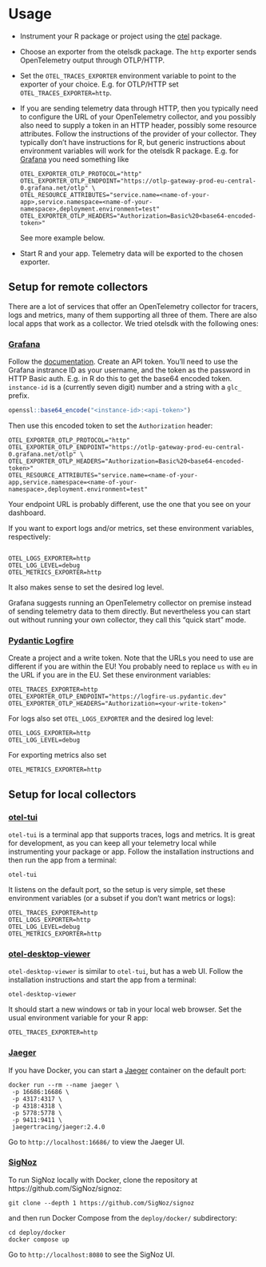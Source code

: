 # Usage

* Instrument your R package or project using the
  [otel](https://github.com/r-lib/otel) package.
* Choose an exporter from the otelsdk package. The `http` exporter sends
  OpenTelemetry output through OTLP/HTTP.
* Set the `OTEL_TRACES_EXPORTER` environment variable to point to the
  exporter of your choice. E.g. for OTLP/HTTP set `OTEL_TRACES_EXPORTER=http`.
* If you are sending telemetry data through HTTP, then you typically need
  to configure the URL of your OpenTelemetry collector, and you possibly
  also need to supply a token in an HTTP header, possibly some resource
  attributes. Follow the instructions of the provider of your collector.
  They typically don't have instructions for R, but generic instructions
  about environment variables will work for the otelsdk R package. E.g. for
  [Grafana](https://grafana.com/) you need something like
  ```
  OTEL_EXPORTER_OTLP_PROTOCOL="http"
  OTEL_EXPORTER_OTLP_ENDPOINT="https://otlp-gateway-prod-eu-central-0.grafana.net/otlp" \
  OTEL_RESOURCE_ATTRIBUTES="service.name=<name-of-your-app>,service.namespace=<name-of-your-namespace>,deployment.environment=test"
  OTEL_EXPORTER_OTLP_HEADERS="Authorization=Basic%20<base64-encoded-token>"
  ```
  See more example below.
* Start R and your app. Telemetry data will be exported to the chosen exporter.

## Setup for remote collectors

There are a lot of services that offer an OpenTelemetry collector for
tracers, logs and metrics, many of them supporting all three of them.
There are also local apps that work as a collector. We tried otelsdk with
the following ones:

### [Grafana](https://grafana.com/)

Follow the [documentation](
  https://grafana.com/docs/grafana-cloud/send-data/otlp/send-data-otlp/#manual-opentelemetry-setup-for-advanced-users
).
Create an API token. You'll need to use the Grafana instrance ID as your
username, and the token as the password in HTTP Basic auth. E.g. in R do
this to get the base64 encoded token. `instance-id` is a (currently seven
digit) number and a string with a `glc_` prefix.
```r
openssl::base64_encode("<instance-id>:<api-token>")
```
Then use this encoded token to set the `Authorization` header:
```
OTEL_EXPORTER_OTLP_PROTOCOL="http"
OTEL_EXPORTER_OTLP_ENDPOINT="https://otlp-gateway-prod-eu-central-0.grafana.net/otlp" \
OTEL_EXPORTER_OTLP_HEADERS="Authorization=Basic%20<base64-encoded-token>"
OTEL_RESOURCE_ATTRIBUTES="service.name=<name-of-your-app,service.namespace=<name-of-your-namespace>,deployment.environment=test"
```

Your endpoint URL is probably different, use the one that you see on your
dashboard.

If you want to export logs and/or metrics, set these environment variables,
respectively:
```

OTEL_LOGS_EXPORTER=http
OTEL_LOG_LEVEL=debug
OTEL_METRICS_EXPORTER=http
```
It also makes sense to set the desired log level.

Grafana suggests running an OpenTelemetry collector on premise instead of
sending telemetry data to them directly. But nevertheless you can start out
without running your own collector, they call this "quick start" mode.

### [Pydantic Logfire](https://pydantic.dev/logfire)

Create a project and a write token. Note that the URLs you need to use
are different if you are within the EU! You probably need to replace `us`
with `eu` in the URL if you are in the EU. Set these environment variables:
```
OTEL_TRACES_EXPORTER=http
OTEL_EXPORTER_OTLP_ENDPOINT="https://logfire-us.pydantic.dev"
OTEL_EXPORTER_OTLP_HEADERS="Authorization=<your-write-token>"
```
For logs also set `OTEL_LOGS_EXPORTER` and the desired log level:
```
OTEL_LOGS_EXPORTER=http
OTEL_LOG_LEVEL=debug
```
For exporting metrics also set
```
OTEL_METRICS_EXPORTER=http
```

## Setup for local collectors

### [otel-tui](https://github.com/ymtdzzz/otel-tui)

`otel-tui` is a terminal app that supports traces, logs and metrics.
It is great for development, as you can keep all your telemetry local while
instrumenting your package or app. Follow the installation instructions and
then run the app from a terminal:
```
otel-tui
```
It listens on the default port, so the setup is very simple, set these
environment variables (or a subset if you don't want metrics or logs):
```
OTEL_TRACES_EXPORTER=http
OTEL_LOGS_EXPORTER=http
OTEL_LOG_LEVEL=debug
OTEL_METRICS_EXPORTER=http
```

### [otel-desktop-viewer](https://github.com/CtrlSpice/otel-desktop-viewer)

`otel-desktop-viewer` is similar to `otel-tui`, but has a web UI. Follow
the installation instructions and start the app from a terminal:
```
otel-desktop-viewer
```
It should start a new windows or tab in your local web browser. Set the
usual environment variable for your R app:
```
OTEL_TRACES_EXPORTER=http
```

### [Jaeger](https://www.jaegertracing.io/)

If you have Docker, you can start a
[Jaeger](https://www.jaegertracing.io/) container on the default port:
```
docker run --rm --name jaeger \
 -p 16686:16686 \
 -p 4317:4317 \
 -p 4318:4318 \
 -p 5778:5778 \
 -p 9411:9411 \
 jaegertracing/jaeger:2.4.0
```

Go to `http://localhost:16686/` to view the Jaeger UI.

### [SigNoz](https://github.com/SigNoz/signoz)

To run SigNoz locally with Docker, clone the repository at
https://github.com/SigNoz/signoz:
```
git clone --depth 1 https://github.com/SigNoz/signoz
```
and then run Docker Compose from the `deploy/docker/` subdirectory:
```
cd deploy/docker
docker compose up
```

Go to `http://localhost:8080` to see the SigNoz UI.
